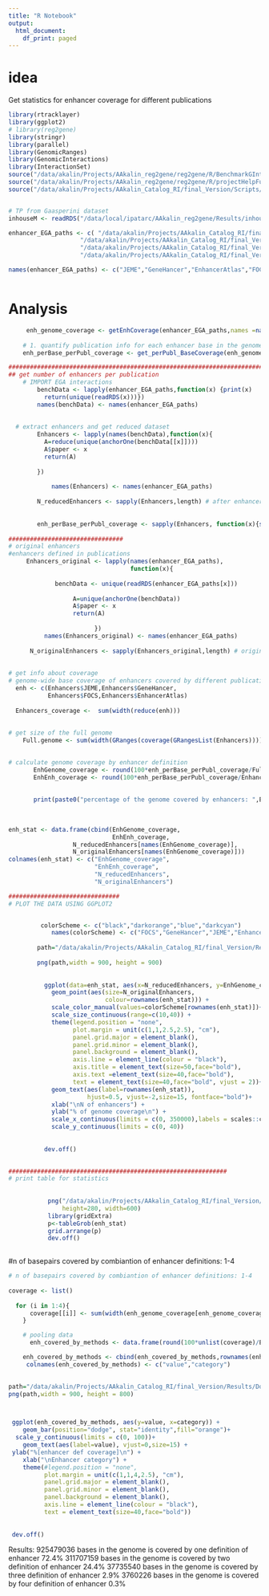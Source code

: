 ```yaml
---
title: "R Notebook"
output:
  html_document:
    df_print: paged
---
```



# idea
Get statistics for enhancer coverage for different publications

```r
library(rtracklayer)
library(ggplot2)
# library(reg2gene)
library(stringr)
library(parallel)
library(GenomicRanges)
library(GenomicInteractions)
library(InteractionSet)
source("/data/akalin/Projects/AAkalin_reg2gene/reg2gene/R/BenchmarkGInteractions.R")
source("/data/akalin/Projects/AAkalin_reg2gene/reg2gene/R/projectHelpFunctions.R")
source("/data/akalin/Projects/AAkalin_Catalog_RI/final_Version/Scripts/Downstream/plots/generalPlot_functions.R")


# TP from Gaasperini dataset
inhouseM <- readRDS("/data/local/ipatarc/AAkalin_reg2gene/Results/inhouse_models.rds")

enhancer_EGA_paths <- c( "/data/akalin/Projects/AAkalin_Catalog_RI/final_Version/Data/JEME/downloaded/fANTOM_encoderoadmap_lasso_EN_pooled_processed_GR_forceBYname_19_06_19.rds",
                    "/data/akalin/Projects/AAkalin_Catalog_RI/final_Version/Data/GeneHancer/Fishilevich_2017_GeneHancer_hg19_GInteractions_190606.rds",                                                     
                    "/data/akalin/Projects/AAkalin_Catalog_RI/final_Version/Data/EnhancerAtlas/Processed/GInteractions_EnhancerAtlas_ENSG_addedd_20918_forceByName180930.rds",   
                    "/data/akalin/Projects/AAkalin_Catalog_RI/final_Version/Data/Hait_2017_FOCS/processed/19_06_17_FOCS_pooled_processed_interactions.rds")

names(enhancer_EGA_paths) <- c("JEME","GeneHancer","EnhancerAtlas","FOCS")



```





# Analysis
```r
     enh_genome_coverage <- getEnhCoverage(enhancer_EGA_paths,names =names(enhancer_EGA_paths) )
    
    # 1. quantify publication info for each enhancer base in the genome
    enh_perBase_perPubl_coverage <- get_perPubl_BaseCoverage(enh_genome_coverage)


```

```r
    
    
#######################################################################  
## get number of enhancers per publication
    # IMPORT EGA interactions
        benchData <- lapply(enhancer_EGA_paths,function(x) {print(x)
          return(unique(readRDS(x)))})
        names(benchData) <- names(enhancer_EGA_paths)
        
        
  # extract enhancers and get reduced dataset 
        Enhancers <- lapply(names(benchData),function(x){
          A=reduce(unique(anchorOne(benchData[[x]])))
          A$paper <- x
          return(A)
          
        })
        
            names(Enhancers) <- names(enhancer_EGA_paths)
          
        N_reducedEnhancers <- sapply(Enhancers,length) # after enhancers are reduced together
            
      
        enh_perBase_perPubl_coverage <- sapply(Enhancers, function(x){sum(width(reduce(x)))})
        
################################
# original enhancers
#enhancers defined in publications
     Enhancers_original <- lapply(names(enhancer_EGA_paths),
                                  function(x){
      
             benchData <- unique(readRDS(enhancer_EGA_paths[x]))
      
                  A=unique(anchorOne(benchData))
                  A$paper <- x
                  return(A)
  
                        })
          names(Enhancers_original) <- names(enhancer_EGA_paths)
 
      N_originalEnhancers <- sapply(Enhancers_original,length) # original info about enhancers
    
  
# get info about coverage        
# genome-wide base coverage of enhancers covered by different publications      
  enh <- c(Enhancers$JEME,Enhancers$GeneHancer,
           Enhancers$FOCS,Enhancers$EnhancerAtlas)
  
  Enhancers_coverage <-  sum(width(reduce(enh)))
      
      
# get size of the full genome
    Full.genome <- sum(width(GRanges(coverage(GRangesList(Enhancers)))))    

    
# calculate genome coverage by enhancer definition      
       EnhGenome_coverage <- round(100*enh_perBase_perPubl_coverage/Full.genome,1)
       EnhEnh_coverage <- round(100*enh_perBase_perPubl_coverage/Enhancers_coverage,1)
       
       
       print(paste0("percentage of the genome covered by enhancers: ",EnhGenome_coverage))
       
       
      
enh_stat <- data.frame(cbind(EnhGenome_coverage,
                             EnhEnh_coverage,
                  N_reducedEnhancers[names(EnhGenome_coverage)],
                  N_originalEnhancers[names(EnhGenome_coverage)]))
colnames(enh_stat) <- c("EnhGenome_coverage",
                        "EnhEnh_coverage",
                        "N_reducedEnhancers",
                        "N_originalEnhancers")

###############################
# PLOT THE DATA USING GGPLOT2


         colorScheme <- c("black","darkorange","blue","darkcyan")
            names(colorScheme) <- c("FOCS","GeneHancer","JEME","EnhancerAtlas")
        
        path="/data/akalin/Projects/AAkalin_Catalog_RI/final_Version/Results/Downstream/Plots/figure1_publicationE/fig1A_bubbleplot_enh_def.png"
        
        png(path,width = 900, height = 900)
          
          
          ggplot(data=enh_stat, aes(x=N_reducedEnhancers, y=EnhGenome_coverage)) +
            geom_point(aes(size=N_originalEnhancers,
                           colour=rownames(enh_stat))) +
            scale_color_manual(values=colorScheme[rownames(enh_stat)])+
            scale_size_continuous(range=c(10,40)) +
            theme(legend.position = "none",
                  plot.margin = unit(c(1,1,2.5,2.5), "cm"),
                  panel.grid.major = element_blank(), 
                  panel.grid.minor = element_blank(),
                  panel.background = element_blank(), 
                  axis.line = element_line(colour = "black"),
                  axis.title = element_text(size=50,face="bold"),
                  axis.text =element_text(size=40,face="bold"),
                  text = element_text(size=40,face="bold", vjust = 2))+
            geom_text(aes(label=rownames(enh_stat)),
                      hjust=0.5, vjust=-2,size=15, fontface="bold")+
            xlab("\nN of enhancers") +
            ylab("% of genome coverage\n") +
            scale_x_continuous(limits = c(0, 350000),labels = scales::comma)+
            scale_y_continuous(limits = c(0, 40))
          
        
          dev.off()

      
#############################################################
# print table for statistics
          
          
           png("/data/akalin/Projects/AAkalin_Catalog_RI/final_Version/Results/Downstream/Plots/fig1A_bubbleplot_enh_def_inputdata.png" , 
               height=280, width=600)
           library(gridExtra)
           p<-tableGrob(enh_stat)
           grid.arrange(p)
           dev.off()
            
```

#n of basepairs covered by combiantion of enhancer definitions: 1-4

```r
             

# n of basepairs covered by combiantion of enhancer definitions: 1-4
        
coverage <- list() 
   
  for (i in 1:4){
      coverage[[i]] <- sum(width(enh_genome_coverage[enh_genome_coverage$score==i]))
    }

    # pooling data
      enh_covered_by_methods <- data.frame(round(100*unlist(coverage)/Enhancers_coverage,1))

    enh_covered_by_methods <- cbind(enh_covered_by_methods,rownames(enh_covered_by_methods))
     colnames(enh_covered_by_methods) <- c("value","category")
     

path="/data/akalin/Projects/AAkalin_Catalog_RI/final_Version/Results/Downstream/Plots/supp_fig1A_enhCoverage.png"
png(path,width = 900, height = 800)



 ggplot(enh_covered_by_methods, aes(y=value, x=category)) + 
    geom_bar(position="dodge", stat="identity",fill="orange")+
  scale_y_continuous(limits = c(0, 100))+
    geom_text(aes(label=value), vjust=0,size=15) +
 ylab("%[enhancer def coverage]\n") +
    xlab("\nEnhancer category") +
    theme(#legend.position = "none",
          plot.margin = unit(c(1,1,4,2.5), "cm"),
          panel.grid.major = element_blank(),
          panel.grid.minor = element_blank(),
          panel.background = element_blank(),
          axis.line = element_line(colour = "black"),
          text = element_text(size=40,face="bold"))
 
 
 dev.off()


```



Results: 
925479036 bases in the genome is covered by one definition of enhancer 72.4%
311707159 bases in the genome is covered by two definition of enhancer 24.4%
37735540 bases in the genome is covered by three definition of enhancer 2.9%
3760226 bases in the genome is covered by four definition of enhancer 0.3%

